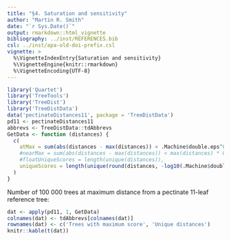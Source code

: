 ```yaml
---
title: "§4. Saturation and sensitivity"
author: "Martin R. Smith"
date: "`r Sys.Date()`"
output: rmarkdown::html_vignette
bibliography: ../inst/REFERENCES.bib
csl: ../inst/apa-old-doi-prefix.csl
vignette: >
  %\VignetteIndexEntry{Saturation and sensitivity}
  %\VignetteEngine{knitr::rmarkdown}
  %\VignetteEncoding{UTF-8}
---
```


```r
library('Quartet')
library('TreeTools')
library('TreeDist')
library('TreeDistData')
data('pectinateDistances11', package = 'TreeDistData')
pd11 <- pectinateDistances11
abbrevs <- TreeDistData::tdAbbrevs
GetData <- function (distances) {
  c(
    atMax = sum(abs(distances - max(distances)) < .Machine$double.eps^0.5),
    #nearMax = sum(abs(distances - max(distances)) < max(distances) * 0.001),
    #floatUniqueScores = length(unique(distances)),
    uniqueScores = length(unique(round(distances, -log10(.Machine$double.eps^0.5))))
  )
}
```

Number of 100&nbsp;000 trees at maximum distance from a pectinate 11-leaf
reference tree:

```r
dat <- apply(pd11, 1, GetData)
colnames(dat) <- tdAbbrevs[colnames(dat)]
rownames(dat) <- c('Trees with maximum score', 'Unique distances')
knitr::kable(t(dat))
```
